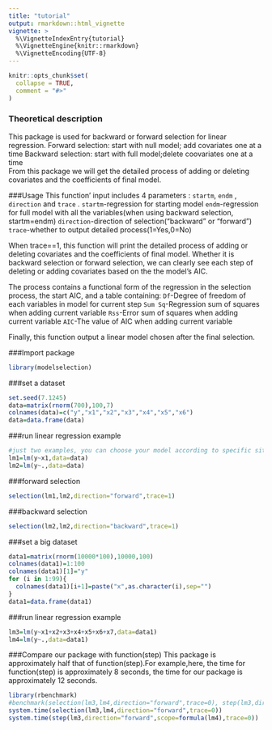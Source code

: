 ```yaml
---
title: "tutorial"
output: rmarkdown::html_vignette
vignette: >
  %\VignetteIndexEntry{tutorial}
  %\VignetteEngine{knitr::rmarkdown}
  %\VignetteEncoding{UTF-8}
---
```


```r
knitr::opts_chunk$set(
  collapse = TRUE,
  comment = "#>"
)
```

### Theoretical description
This package is used for backward or forward selection for linear regression.
    Forward selection: start with null model; add covariates one at a time
    Backward selection: start with full model;delete coovariates one at a time <br>
    From this package we will get the detailed process of adding or deleting covariates and the coefficients of final model.

###Usage
This function' input includes 4 parameters : `startm`, `endm` , `direction` and `trace` .
 `startm`-regression for starting model
 `endm`-regression for full model with all the variables(when using  backward selection, startm=endm)
`direction`-direction of selection("backward" or "forward")
`trace`-whether to output detailed process(1=Yes,0=No)


When trace==1, this function will print the detailed process of adding or deleting covariates and the coefficients of final model. Whether it is backward selection or forward selection, we can clearly see each step of deleting or adding covariates based on the the model's AIC.

The process contains a functional form of the regression in the selection process, the start AIC, and a table containing:
`Df`-Degree of freedom of each variables in model for current step
`Sum Sq`-Regression sum of squares when adding current variable
`Rss`-Error sum of squares when adding current variable
`AIC`-The value of AIC when adding current variable

Finally, this function output a linear model chosen after the final selection.



###Import package
```r
library(modelselection)
```

###set a dataset 
```r
set.seed(7.1245)
data=matrix(rnorm(700),100,7)
colnames(data)=c("y","x1","x2","x3","x4","x5","x6")
data=data.frame(data)

```

###run linear regression example
```r
#just two examples, you can choose your model according to specific situation
lm1=lm(y~x1,data=data)
lm2=lm(y~.,data=data)
```

###forward selection
```r
selection(lm1,lm2,direction="forward",trace=1)
```

###backward selection
```r
selection(lm2,lm2,direction="backward",trace=1)
```

###set a big dataset
```r
data1=matrix(rnorm(10000*100),10000,100)
colnames(data1)=1:100
colnames(data1)[1]="y"
for (i in 1:99){
  colnames(data1)[i+1]=paste("x",as.character(i),sep="")
}
data1=data.frame(data1)
```

###run linear regression example
```r
lm3=lm(y~x1+x2+x3+x4+x5+x6+x7,data=data1)
lm4=lm(y~.,data=data1)
```


###Compare our package with function(step)
This package is approximately half that of function(step).For example,here, the time for function(step) is approximately 8 seconds, the time for our package is approximately 12 seconds. 
```r
library(rbenchmark)
#benchmark(selection(lm3,lm4,direction="forward",trace=0), step(lm3,direction="forward",scope=formula(lm4),trace=0))
system.time(selection(lm3,lm4,direction="forward",trace=0))
system.time(step(lm3,direction="forward",scope=formula(lm4),trace=0))
```
